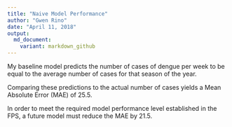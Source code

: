 ```yaml
---
title: "Naive Model Performance"
author: "Gwen Rino"
date: "April 11, 2018"
output: 
  md_document:
    variant: markdown_github
---
```


My baseline model predicts the number of cases of dengue per week to be equal to the average number of cases for that season of the year.

Comparing these predictions to the actual number of cases yields a Mean Absolute Error (MAE) of 25.5.

In order to meet the required model performance level established in the FPS, a future model must reduce the MAE by 21.5.


